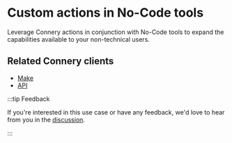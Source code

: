 # Custom actions in No-Code tools

Leverage Connery actions in conjunction with No-Code tools to expand the capabilities available to your non-technical users.

## Related Connery clients

- [Make](/docs/clients/make)
- [API](/docs/clients/api)

:::tip Feedback

If you're interested in this use case or have any feedback, we'd love to hear from you in the [discussion](https://github.com/connery-io/connery/discussions/87).

:::
